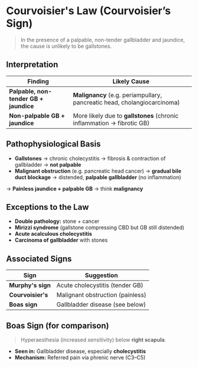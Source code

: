 # Courvoisier's Law (Courvoisier’s Sign)

> In the presence of a palpable, non-tender gallbladder and jaundice, the cause is unlikely to be gallstones.

## Interpretation

| Finding                                | Likely Cause                                                             |
| -------------------------------------- | ------------------------------------------------------------------------ |
| **Palpable, non-tender GB + jaundice** | **Malignancy** (e.g. periampullary, pancreatic head, cholangiocarcinoma) |
| **Non-palpable GB + jaundice**         | More likely due to **gallstones** (chronic inflammation → fibrotic GB)   |

## Pathophysiological Basis

- **Gallstones** → chronic cholecystitis → fibrosis & contraction of gallbladder → **not palpable**
- **Malignant obstruction** (e.g. pancreatic head cancer) → **gradual bile duct blockage** → distended, **palpable gallbladder** (no inflammation)

→ **Painless jaundice + palpable GB** → think **malignancy**

## Exceptions to the Law

- **Double pathology:** stone + cancer
- **Mirizzi syndrome** (gallstone compressing CBD but GB still distended)
- **Acute acalculous cholecystitis**
- **Carcinoma of gallbladder** with stones

## Associated Signs

| Sign              | Suggestion                       |
| ----------------- | -------------------------------- |
| **Murphy's sign** | Acute cholecystitis (tender GB)  |
| **Courvoisier's** | Malignant obstruction (painless) |
| **Boas sign**     | Gallbladder disease (see below)  |

## Boas Sign (for comparison)

> Hyperaesthesia (increased sensitivity) below **right scapula**.

- **Seen in:** Gallbladder disease, especially **cholecystitis**
- **Mechanism:** Referred pain via phrenic nerve (C3–C5)
